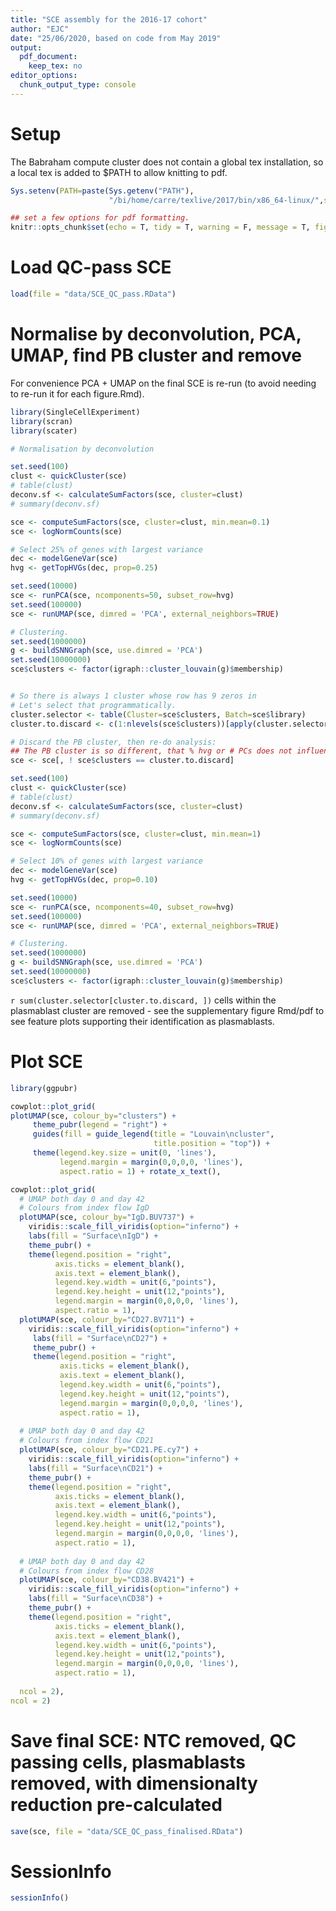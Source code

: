```yaml
---
title: "SCE assembly for the 2016-17 cohort"
author: "EJC"
date: "25/06/2020, based on code from May 2019"
output: 
  pdf_document: 
    keep_tex: no
editor_options: 
  chunk_output_type: console
---
```


# Setup

The Babraham compute cluster does not contain a global tex installation, so a local tex is added to $PATH to allow knitting to pdf.

```r
Sys.setenv(PATH=paste(Sys.getenv("PATH"),
                      "/bi/home/carre/texlive/2017/bin/x86_64-linux/",sep=":"))

```

```r

## set a few options for pdf formatting.
knitr::opts_chunk$set(echo = T, tidy = T, warning = F, message = T, fig.width = 7, fig.height = 4.5, tidy.opts=list(width.cutoff=60))
```

# Load QC-pass SCE

```r
load(file = "data/SCE_QC_pass.RData")
```

# Normalise by deconvolution, PCA, UMAP, find PB cluster and remove

For convenience PCA + UMAP on the final SCE is re-run (to avoid needing to re-run it for each figure.Rmd).

```r
library(SingleCellExperiment)
library(scran)
library(scater)

# Normalisation by deconvolution

set.seed(100)
clust <- quickCluster(sce) 
# table(clust)
deconv.sf <- calculateSumFactors(sce, cluster=clust)
# summary(deconv.sf)

sce <- computeSumFactors(sce, cluster=clust, min.mean=0.1)
sce <- logNormCounts(sce)

# Select 25% of genes with largest variance
dec <- modelGeneVar(sce)
hvg <- getTopHVGs(dec, prop=0.25)

set.seed(10000)
sce <- runPCA(sce, ncomponents=50, subset_row=hvg)
set.seed(100000)
sce <- runUMAP(sce, dimred = 'PCA', external_neighbors=TRUE)

# Clustering.
set.seed(1000000)
g <- buildSNNGraph(sce, use.dimred = 'PCA')
set.seed(10000000)
sce$clusters <- factor(igraph::cluster_louvain(g)$membership)


# So there is always 1 cluster whose row has 9 zeros in
# Let's select that programmatically.
cluster.selector <- table(Cluster=sce$clusters, Batch=sce$library)
cluster.to.discard <- c(1:nlevels(sce$clusters))[apply(cluster.selector, 1, function(x) sum(x == 0)) == 9]

# Discard the PB cluster, then re-do analysis:
## The PB cluster is so different, that % hvg or # PCs does not influence their clustering apart
sce <- sce[, ! sce$clusters == cluster.to.discard]

set.seed(100)
clust <- quickCluster(sce) 
# table(clust)
deconv.sf <- calculateSumFactors(sce, cluster=clust)
# summary(deconv.sf)

sce <- computeSumFactors(sce, cluster=clust, min.mean=1)
sce <- logNormCounts(sce)

# Select 10% of genes with largest variance
dec <- modelGeneVar(sce)
hvg <- getTopHVGs(dec, prop=0.10)

set.seed(10000)
sce <- runPCA(sce, ncomponents=40, subset_row=hvg)
set.seed(100000)
sce <- runUMAP(sce, dimred = 'PCA', external_neighbors=TRUE)

# Clustering.
set.seed(1000000)
g <- buildSNNGraph(sce, use.dimred = 'PCA')
set.seed(10000000)
sce$clusters <- factor(igraph::cluster_louvain(g)$membership)
```

`r sum(cluster.selector[cluster.to.discard, ])` cells within the plasmablast cluster are removed - see the supplementary figure Rmd/pdf to see feature plots supporting their identification as plasmablasts.


# Plot SCE

```r
library(ggpubr)

cowplot::plot_grid(
plotUMAP(sce, colour_by="clusters") + 
     theme_pubr(legend = "right") + 
     guides(fill = guide_legend(title = "Louvain\ncluster",
                                title.position = "top")) + 
     theme(legend.key.size = unit(0, 'lines'),
           legend.margin = margin(0,0,0,0, 'lines'),
           aspect.ratio = 1) + rotate_x_text(),

cowplot::plot_grid(
  # UMAP both day 0 and day 42
  # Colours from index flow IgD
  plotUMAP(sce, colour_by="IgD.BUV737") +
    viridis::scale_fill_viridis(option="inferno") + 
    labs(fill = "Surface\nIgD") +
    theme_pubr() + 
    theme(legend.position = "right",
          axis.ticks = element_blank(),
          axis.text = element_blank(),
          legend.key.width = unit(6,"points"),
          legend.key.height = unit(12,"points"),
          legend.margin = margin(0,0,0,0, 'lines'),
          aspect.ratio = 1),
  plotUMAP(sce, colour_by="CD27.BV711") + 
    viridis::scale_fill_viridis(option="inferno") +
     labs(fill = "Surface\nCD27") +
     theme_pubr() +
     theme(legend.position = "right",
           axis.ticks = element_blank(),
           axis.text = element_blank(),
           legend.key.width = unit(6,"points"),
           legend.key.height = unit(12,"points"),
           legend.margin = margin(0,0,0,0, 'lines'),
           aspect.ratio = 1),
  
  # UMAP both day 0 and day 42
  # Colours from index flow CD21
  plotUMAP(sce, colour_by="CD21.PE.cy7") +
    viridis::scale_fill_viridis(option="inferno") +
    labs(fill = "Surface\nCD21") +
    theme_pubr() +
    theme(legend.position = "right",
          axis.ticks = element_blank(),
          axis.text = element_blank(),
          legend.key.width = unit(6,"points"),
          legend.key.height = unit(12,"points"),
          legend.margin = margin(0,0,0,0, 'lines'),
          aspect.ratio = 1),
  
  # UMAP both day 0 and day 42
  # Colours from index flow CD28
  plotUMAP(sce, colour_by="CD38.BV421") + 
    viridis::scale_fill_viridis(option="inferno") +
    labs(fill = "Surface\nCD38") +
    theme_pubr() +
    theme(legend.position = "right",
          axis.ticks = element_blank(),
          axis.text = element_blank(),
          legend.key.width = unit(6,"points"),
          legend.key.height = unit(12,"points"),
          legend.margin = margin(0,0,0,0, 'lines'),
          aspect.ratio = 1),
  
  ncol = 2),
ncol = 2)
```

# Save final SCE: NTC removed, QC passing cells, plasmablasts removed, with dimensionalty reduction pre-calculated

```r

save(sce, file = "data/SCE_QC_pass_finalised.RData")

```
# SessionInfo

```r

sessionInfo()

```